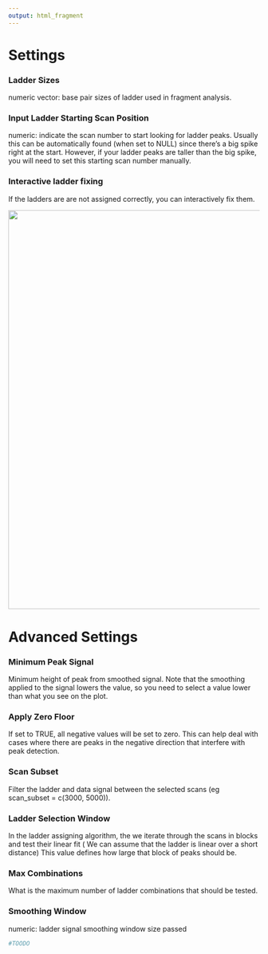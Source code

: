 ```yaml
---
output: html_fragment
---
```

# Settings

### Ladder Sizes	
numeric vector: base pair sizes of ladder used in fragment analysis.

### Input Ladder Starting Scan Position	
numeric: indicate the scan number to start looking for ladder peaks. Usually this can be automatically found (when set to NULL) since there's a big spike right at the start. However, if your ladder peaks are taller than the big spike, you will need to set this starting scan number manually.

### Interactive ladder fixing
If the ladders are are not assigned correctly, you can interactively fix them.

![](ladder_params_figs/ladder_fixing.gif){width=800px}


# Advanced Settings

### Minimum Peak Signal	
Minimum height of peak from smoothed signal. Note that the smoothing applied to the signal lowers the value, so you need to select a value lower than what you see on the plot.

### Apply Zero Floor	
If set to TRUE, all negative values will be set to zero. This can help deal with cases where there are peaks in the negative direction that interfere with peak detection.

### Scan Subset	
Filter the ladder and data signal between the selected scans (eg scan_subset = c(3000, 5000)).

### Ladder Selection Window
In the ladder assigning algorithm, the we iterate through the scans in blocks and test their linear fit ( We can assume that the ladder is linear over a short distance) This value defines how large that block of peaks should be.

### Max Combinations	
What is the maximum number of ladder combinations that should be tested.

### Smoothing Window	
numeric: ladder signal smoothing window size passed


```r
#TOODO



```
